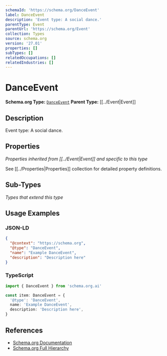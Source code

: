```yaml
---
schemaId: 'https://schema.org/DanceEvent'
label: DanceEvent
description: 'Event type: A social dance.'
parentType: Event
parentUrl: 'https://schema.org/Event'
collection: Types
source: schema.org
version: '27.01'
properties: []
subTypes: []
relatedOccupations: []
relatedIndustries: []
---
```

# DanceEvent

**Schema.org Type:** [`DanceEvent`](https://schema.org/DanceEvent)
**Parent Type:** [[../Event|Event]]

## Description

Event type: A social dance.

## Properties

*Properties inherited from [[../Event|Event]] and specific to this type*

See [[../Properties|Properties]] collection for detailed property definitions.

## Sub-Types

*Types that extend this type*

## Usage Examples

### JSON-LD

```json
{
  "@context": "https://schema.org",
  "@type": "DanceEvent",
  "name": "Example DanceEvent",
  "description": "Description here"
}
```

### TypeScript

```typescript
import { DanceEvent } from 'schema.org.ai'

const item: DanceEvent = {
  '@type': 'DanceEvent',
  name: 'Example DanceEvent',
  description: 'Description here',
}
```

## References

- [Schema.org Documentation](https://schema.org/DanceEvent)
- [Schema.org Full Hierarchy](https://schema.org/docs/full.html)

